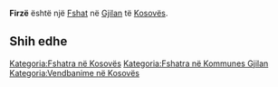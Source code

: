 {{Fshat në Kosovës
 | Emri                = Firzë
| sqi_N_name = Firzë
| sqi_N_FULL_NAME_RO = Firzë
| sqi_N_FULL_NAME_ND_RO = Firze
| sqi_N_SORT_NAME_RG = FIRZE
| sqi_N_FULL_NAME_RG = Firzë
| sqi_N_FULL_NAME_ND_RG = Firze
| srp_N_name = Firza
| srp_N_FULL_NAME_RO = Firza
| srp_N_FULL_NAME_ND_RO = Firza
| srp_N_SORT_NAME_RG = FIRZA
| srp_N_FULL_NAME_RG = Firza
| srp_N_FULL_NAME_ND_RG = Firza
| srp_NS_name = Фирза
| srp_NS_FULL_NAME_RO = Фирза
| srp_NS_FULL_NAME_ND_RO = Фирза
| srp_NS_SORT_NAME_RG = ФИРЗА
| srp_NS_FULL_NAME_RG = Фирза
| srp_NS_FULL_NAME_ND_RG = Фирза
| std_V_name = Fierza
| std_V_FULL_NAME_RO = Fierza
| std_V_FULL_NAME_ND_RO = Fierza
| std_V_SORT_NAME_RG = FIERZA
| std_V_FULL_NAME_RG = Fierza
| std_V_FULL_NAME_ND_RG = Fierza

 | Emri (Rasa dhanore) = 
 | Figura              = 
 | Shteti              = Kosovo
 | Komuna              = Gjilan
 | Kodi postar         = 
 | Sipërfaqja          = 

 | Popullsia           = 

 | Regj. i popullsisë  = 
 | Dend. e popullsisë  = 
 | Faqja zyrtare       = 
 <!--- Koordinatat ----> 
 | Gjerësia            = 42.3525
 | Gjatësia            = 20.421944
 | Lartësia            = 
}}
'''Firzë''' është një [[Fshat]] në [[Gjilan]] të [[Kosovës]].

<!-- == Gjeografia == -->
<!-- == Historia == -->
<!-- == Demografia == -->
== Shih edhe ==
{{Komuna Gjilan}}
{{Kosovo-Administrata-Cung}}

[[Kategoria:Fshatra në Kosovës]]
[[Kategoria:Fshatra në Kommunes Gjilan]]
[[Kategoria:Vendbanime në Kosovës]]